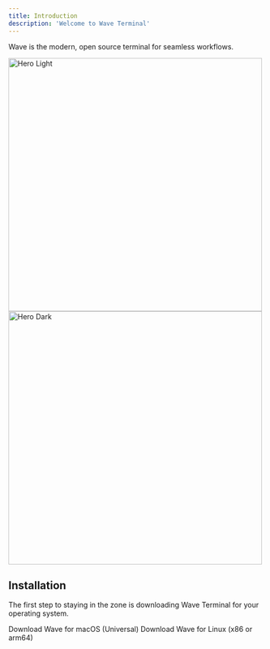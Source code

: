 ```yaml
---
title: Introduction
description: 'Welcome to Wave Terminal'
---
```


Wave is the modern, open source terminal for seamless workflows. 

<img
  className="block dark:hidden"
  src="/logo/wave-light.png"
  alt="Hero Light"
  style="width: 500px;"
/>
<img
  className="hidden dark:block"
  src="/logo/wave-dark.png"
  alt="Hero Dark"
  style="width: 500px;"
/>

## Installation

The first step to staying in the zone is downloading Wave Terminal for your operating system. 

<CardGroup cols={2}>
  <Card
    title="MacOS"
    icon="apple"
    href="https://www.commandline.dev/download"
  >
    Download Wave for macOS (Universal)
  </Card>
  <Card
    title="Linux"
    icon="linux"
    href="https://www.commandline.dev/download"
  >
  Download Wave for Linux
  (x86 or arm64)
  </Card>
</CardGroup>

